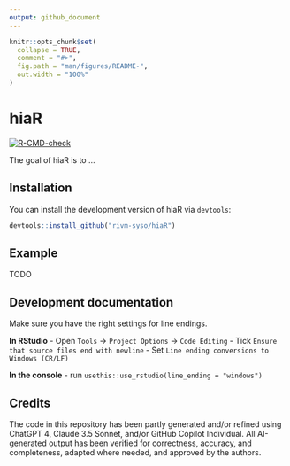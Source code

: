 ---
output: github_document
---

<!-- README.md is generated from README.Rmd. Please edit that file -->

```{r, include = FALSE}
knitr::opts_chunk$set(
  collapse = TRUE,
  comment = "#>",
  fig.path = "man/figures/README-",
  out.width = "100%"
)
```

# hiaR

<!-- badges: start -->
[![R-CMD-check](https://github.com/rivm-syso/hiaR/actions/workflows/R-CMD-check.yaml/badge.svg)](https://github.com/rivm-syso/hiaR/actions/workflows/R-CMD-check.yaml)
<!-- badges: end -->

The goal of hiaR is to ...

## Installation

You can install the development version of hiaR via `devtools`:

```r
devtools::install_github("rivm-syso/hiaR")
```

## Example

TODO

## Development documentation

Make sure you have the right settings for line endings.

**In RStudio**
- Open `Tools` -> `Project Options` -> `Code Editing`
- Tick `Ensure that source files end with newline`
- Set `Line ending conversions to Windows (CR/LF)` 

**In the console**
- run `usethis::use_rstudio(line_ending = "windows")`


## Credits

The code in this repository has been partly generated and/or refined using
ChatGPT 4, Claude 3.5 Sonnet, and/or GitHub Copilot Individual. All AI-generated output has been verified for correctness,
accuracy, and completeness, adapted where needed, and approved by the authors.
